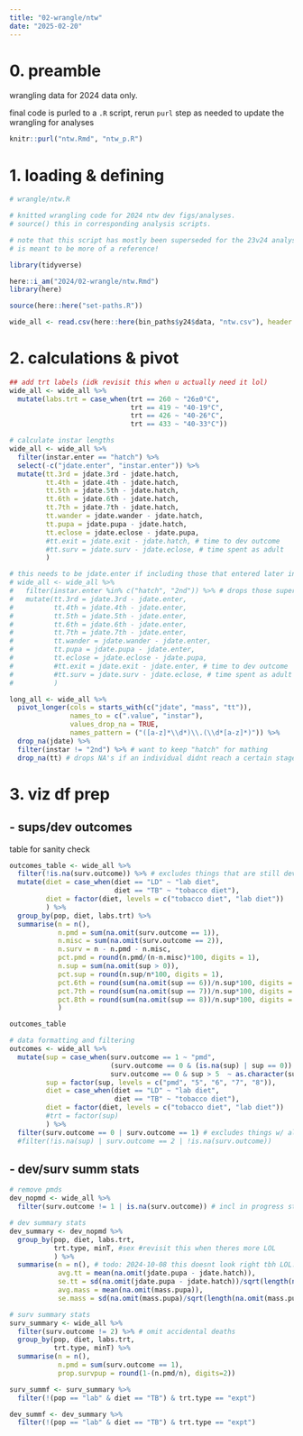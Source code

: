 ```yaml
---
title: "02-wrangle/ntw"
date: "2025-02-20"
---
```


# 0. preamble

wrangling data for 2024 data only.

final code is purled to a `.R` script, rerun `purl` step as needed to update the wrangling for analyses

```r
knitr::purl("ntw.Rmd", "ntw_p.R")
```

# 1. loading & defining

```r
# wrangle/ntw.R

# knitted wrangling code for 2024 ntw dev figs/analyses.
# source() this in corresponding analysis scripts.

# note that this script has mostly been superseded for the 23v24 analyses and
# is meant to be more of a reference!
```

```r
library(tidyverse)

here::i_am("2024/02-wrangle/ntw.Rmd")
library(here)

source(here::here("set-paths.R"))
```

```r
wide_all <- read.csv(here::here(bin_paths$y24$data, "ntw.csv"), header = TRUE)
```

# 2. calculations & pivot

```r
## add trt labels (idk revisit this when u actually need it lol)
wide_all <- wide_all %>%
  mutate(labs.trt = case_when(trt == 260 ~ "26±0°C",
                              trt == 419 ~ "40-19°C",
                              trt == 426 ~ "40-26°C",
                              trt == 433 ~ "40-33°C"))

# calculate instar lengths
wide_all <- wide_all %>%
  filter(instar.enter == "hatch") %>%
  select(-c("jdate.enter", "instar.enter")) %>%
  mutate(tt.3rd = jdate.3rd - jdate.hatch,
         tt.4th = jdate.4th - jdate.hatch,
         tt.5th = jdate.5th - jdate.hatch,
         tt.6th = jdate.6th - jdate.hatch,
         tt.7th = jdate.7th - jdate.hatch,
         tt.wander = jdate.wander - jdate.hatch,
         tt.pupa = jdate.pupa - jdate.hatch,
         tt.eclose = jdate.eclose - jdate.pupa,
         #tt.exit = jdate.exit - jdate.hatch, # time to dev outcome
         #tt.surv = jdate.surv - jdate.eclose, # time spent as adult
         )

# this needs to be jdate.enter if including those that entered later in the expt?
# wide_all <- wide_all %>%
#   filter(instar.enter %in% c("hatch", "2nd")) %>% # drops those super late entered things
#   mutate(tt.3rd = jdate.3rd - jdate.enter,
#          tt.4th = jdate.4th - jdate.enter,
#          tt.5th = jdate.5th - jdate.enter,
#          tt.6th = jdate.6th - jdate.enter,
#          tt.7th = jdate.7th - jdate.enter,
#          tt.wander = jdate.wander - jdate.enter,
#          tt.pupa = jdate.pupa - jdate.enter,
#          tt.eclose = jdate.eclose - jdate.pupa,
#          #tt.exit = jdate.exit - jdate.enter, # time to dev outcome
#          #tt.surv = jdate.surv - jdate.eclose, # time spent as adult
#          )
```

```r
long_all <- wide_all %>%
  pivot_longer(cols = starts_with(c("jdate", "mass", "tt")),
               names_to = c(".value", "instar"),
               values_drop_na = TRUE,
               names_pattern = ("([a-z]*\\d*)\\.(\\d*[a-z]*)")) %>%
  drop_na(jdate) %>%
  filter(instar != "2nd") %>% # want to keep "hatch" for mathing
  drop_na(tt) # drops NA's if an individual didnt reach a certain stage
```

# 3. viz df prep

## - sups/dev outcomes

table for sanity check

```r
outcomes_table <- wide_all %>%
  filter(!is.na(surv.outcome)) %>% # excludes things that are still developing
  mutate(diet = case_when(diet == "LD" ~ "lab diet",
                          diet == "TB" ~ "tobacco diet"),
         diet = factor(diet, levels = c("tobacco diet", "lab diet"))
         ) %>%
  group_by(pop, diet, labs.trt) %>%
  summarise(n = n(),
            n.pmd = sum(na.omit(surv.outcome == 1)),
            n.misc = sum(na.omit(surv.outcome == 2)),
            n.surv = n - n.pmd - n.misc,
            pct.pmd = round(n.pmd/(n-n.misc)*100, digits = 1),
            n.sup = sum(na.omit(sup > 0)),
            pct.sup = round(n.sup/n*100, digits = 1),
            pct.6th = round(sum(na.omit(sup == 6))/n.sup*100, digits = 1),
            pct.7th = round(sum(na.omit(sup == 7))/n.sup*100, digits = 1),
            pct.8th = round(sum(na.omit(sup == 8))/n.sup*100, digits = 1)
            )

outcomes_table
```

```r
# data formatting and filtering
outcomes <- wide_all %>%
  mutate(sup = case_when(surv.outcome == 1 ~ "pmd",
                         (surv.outcome == 0 & (is.na(sup) | sup == 0)) ~ "5",
                         surv.outcome == 0 & sup > 5  ~ as.character(sup)),
         sup = factor(sup, levels = c("pmd", "5", "6", "7", "8")),
         diet = case_when(diet == "LD" ~ "lab diet",
                          diet == "TB" ~ "tobacco diet"),
         diet = factor(diet, levels = c("tobacco diet", "lab diet"))
         #trt = factor(sup)
         ) %>%
  filter(surv.outcome == 0 | surv.outcome == 1) # excludes things w/ alt deaths/bugs still developing
  #filter(!is.na(sup) | surv.outcome == 2 | !is.na(surv.outcome)) 
```

## - dev/surv summ stats

```r
# remove pmds
dev_nopmd <- wide_all %>%
  filter(surv.outcome != 1 | is.na(surv.outcome)) # incl in progress stuff

# dev summary stats
dev_summary <- dev_nopmd %>%
  group_by(pop, diet, labs.trt, 
           trt.type, minT, #sex #revisit this when theres more LOL
           ) %>%
  summarise(n = n(), # todo: 2024-10-08 this doesnt look right tbh LOL... maybe bc of the in-progress ones?
            avg.tt = mean(na.omit(jdate.pupa - jdate.hatch)),
            se.tt = sd(na.omit(jdate.pupa - jdate.hatch))/sqrt(length(na.omit(jdate.pupa - jdate.hatch))),
            avg.mass = mean(na.omit(mass.pupa)),
            se.mass = sd(na.omit(mass.pupa)/sqrt(length(na.omit(mass.pupa)))))

# surv summary stats
surv_summary <- wide_all %>%
  filter(surv.outcome != 2) %>% # omit accidental deaths
  group_by(pop, diet, labs.trt, 
           trt.type, minT) %>%
  summarise(n = n(),
            n.pmd = sum(surv.outcome == 1), 
            prop.survpup = round(1-(n.pmd/n), digits=2))
```

```r
surv_summf <- surv_summary %>%
  filter(!(pop == "lab" & diet == "TB") & trt.type == "expt")

dev_summf <- dev_summary %>%
  filter(!(pop == "lab" & diet == "TB") & trt.type == "expt")
```

